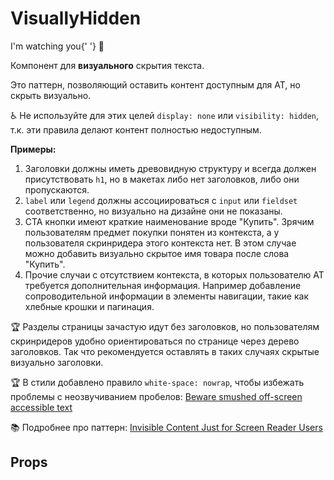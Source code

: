

<Meta title="Components / Helpers / VisuallyHidden" component={VisuallyHidden} />

# VisuallyHidden

<Preview>
    <Story name="Basic">
        <VisuallyHidden>
            I&apos;m watching you{' '}
            <span role="img" aria-label="Eyes Emoji">
                👀
            </span>
        </VisuallyHidden>
    </Story>
</Preview>

Компонент для **визуального** скрытия текста.

Это паттерн, позволяющий оставить контент доступным для AT, но скрыть визуально.

♿️ Не используйте для этих целей `display: none` или `visibility: hidden`, т.к. эти правила делают контент полностью недоступным.

**Примеры:**

1. Заголовки должны иметь древовидную структуру и всегда должен присутствовать `h1`, но в макетах либо нет заголовков, либо они пропускаются.
1. `label` или `legend` должны ассоциироваться с `input` или `fieldset` соответственно, но визуально на дизайне они не показаны.
1. CTA кнопки имеют краткие наименование вроде "Купить". Зрячим пользователям предмет покупки понятен из контекста, а у пользователя скринридера этого контекста нет. В этом случае можно добавить визуально скрытое имя товара после слова "Купить".
1. Прочие случаи с отсутствием контекста, в которых пользователю AT требуется дополнительная информация. Например добавление сопроводительной информации в элементы навигации, такие как хлебные крошки и пагинация.

🏆 Разделы страницы зачастую идут без заголовков, но пользователям скринридеров удобно ориентироваться по странице через дерево заголовков. Так что рекомендуется оставлять в таких случаях скрытые визуально заголовки.

🏆 В стили добавлено правило `white-space: nowrap`, чтобы избежать проблемы с неозвучиванием пробелов: [Beware smushed off-screen accessible text](https://medium.com/@jessebeach/beware-smushed-off-screen-accessible-text-5952a4c2cbfe)

📚 Подробнее про паттерн: [Invisible Content Just for Screen Reader Users](https://webaim.org/techniques/css/invisiblecontent/)

## Props

<Props of={VisuallyHidden} />
